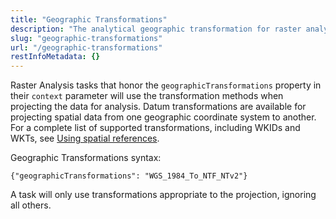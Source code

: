 ```yaml
---
title: "Geographic Transformations"
description: "The analytical geographic transformation for raster analysis."
slug: "geographic-transformations"
url: "/geographic-transformations"
restInfoMetadata: {}
---
```



Raster Analysis tasks that honor the `geographicTransformations` property in their `context` parameter will use the transformation methods when projecting the data for analysis.
Datum transformations are available for projecting spatial data from one geographic coordinate system to another. For a complete list of supported transformations, including WKIDs and WKTs, see [Using spatial references](/using-spatial-references).

Geographic Transformations syntax:

```other
{"geographicTransformations": "WGS_1984_To_NTF_NTv2"}
```

A task will only use transformations appropriate to the projection, ignoring all others. 
